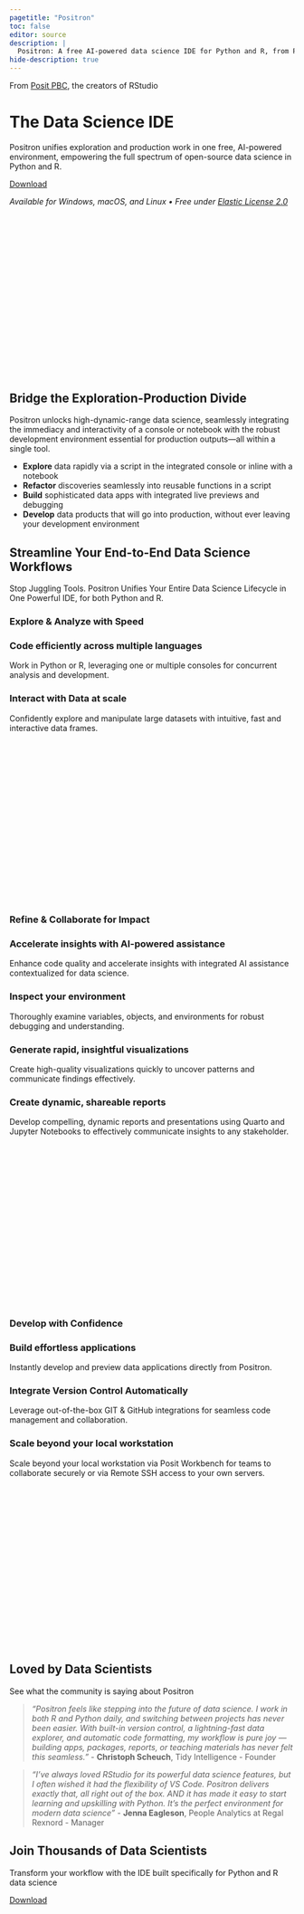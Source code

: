 ```yaml
---
pagetitle: "Positron"
toc: false
editor: source
description: |
  Positron: A free AI-powered data science IDE for Python and R, from Posit PBC, the creators of RStudio.
hide-description: true
---
```


From [Posit PBC](https://posit.co/){target="_blank"}, the creators of RStudio

# The Data Science IDE

Positron unifies exploration and production work in one free, AI-powered environment, empowering the full spectrum of open-source data science in Python and R.

[Download](https://positron.posit.co/start.html){.btn .btn-primary .btn-lg target="_blank"} 

*Available for Windows, macOS, and Linux • Free under [Elastic License 2.0](https://positron.posit.co/licensing.html)*




<script src="https://fast.wistia.com/player.js" async></script><script src="https://fast.wistia.com/embed/uaim83694f.js" async type="module"></script><style>wistia-player[media-id='uaim83694f']:not(:defined) { background: center / contain no-repeat url('https://fast.wistia.com/embed/medias/uaim83694f/swatch'); display: block; filter: blur(5px); padding-top:56.25%; }</style> <wistia-player media-id="uaim83694f" aspect="1.7777777777777777"></wistia-player>


## Bridge the Exploration-Production Divide

Positron unlocks high-dynamic-range data science, seamlessly integrating the immediacy and interactivity of a console or notebook with the robust development environment essential for production outputs—all within a single tool.

* **Explore** data rapidly via a script in the integrated console or inline with a notebook
* **Refactor** discoveries seamlessly into reusable functions in a script
* **Build** sophisticated data apps with integrated live previews and debugging
* **Develop** data products that will go into production, without ever leaving your development environment


## Streamline Your End-to-End Data Science Workflows
Stop Juggling Tools. Positron Unifies Your Entire Data Science Lifecycle in One Powerful IDE, for both Python and R.


### Explore & Analyze with Speed

::: {.panel-tabset}

### Code efficiently across multiple languages

Work in Python or R, leveraging one or multiple consoles for concurrent analysis and development.

### Interact with Data at scale 

Confidently explore and manipulate large datasets with intuitive, fast and interactive data frames.

:::


<script src="https://fast.wistia.com/player.js" async></script><script src="https://fast.wistia.com/embed/zhzn80uv1u.js" async type="module"></script><style>wistia-player[media-id='zhzn80uv1u']:not(:defined) { background: center / contain no-repeat url('https://fast.wistia.com/embed/medias/zhzn80uv1u/swatch'); display: block; filter: blur(5px); padding-top:56.25%; }</style> <wistia-player media-id="zhzn80uv1u" aspect="1.7777777777777777"></wistia-player>


### Refine & Collaborate for Impact

::: {.panel-tabset}
### Accelerate insights with AI-powered assistance

Enhance code quality and accelerate insights with integrated AI assistance contextualized for data science.

### Inspect your environment

Thoroughly examine variables, objects, and environments for robust debugging and understanding.

### Generate rapid, insightful visualizations

Create high-quality visualizations quickly to uncover patterns and communicate findings effectively.

### Create dynamic, shareable reports

Develop compelling, dynamic reports and presentations using Quarto and Jupyter Notebooks to effectively communicate insights to any stakeholder.

:::

<script src="https://fast.wistia.com/player.js" async></script><script src="https://fast.wistia.com/embed/shybc7tztp.js" async type="module"></script><style>wistia-player[media-id='shybc7tztp']:not(:defined) { background: center / contain no-repeat url('https://fast.wistia.com/embed/medias/shybc7tztp/swatch'); display: block; filter: blur(5px); padding-top:56.25%; }</style> <wistia-player media-id="shybc7tztp" aspect="1.7777777777777777"></wistia-player>


### Develop with Confidence

::: {.panel-tabset}
### Build effortless applications

Instantly develop and preview data applications directly from Positron.


### Integrate Version Control Automatically

 Leverage out-of-the-box GIT & GitHub integrations for seamless code management and collaboration.

### Scale beyond your local workstation

Scale beyond your local workstation via Posit Workbench for teams to collaborate securely or via Remote SSH access to your own servers.
:::


<script src="https://fast.wistia.com/player.js" async></script><script src="https://fast.wistia.com/embed/d3m1291nzn.js" async type="module"></script><style>wistia-player[media-id='d3m1291nzn']:not(:defined) { background: center / contain no-repeat url('https://fast.wistia.com/embed/medias/d3m1291nzn/swatch'); display: block; filter: blur(5px); padding-top:56.25%; }</style> <wistia-player media-id="d3m1291nzn" aspect="1.7777777777777777"></wistia-player>


## Loved by Data Scientists
See what the community is saying about Positron

> *"Positron feels like stepping into the future of data science. I work in both R and Python daily, and switching between projects has never been easier. With built-in version control, a lightning-fast data explorer, and automatic code formatting, my workflow is pure joy — building apps, packages, reports, or teaching materials has never felt this seamless."* - **Christoph Scheuch**, Tidy Intelligence - Founder


> *"I've always loved RStudio for its powerful data science features, but I often wished it had the flexibility of VS Code. Positron delivers exactly that, all right out of the box. AND it has made it easy to start learning and upskilling with Python. It's the perfect environment for modern data science"* - **Jenna Eagleson**, People Analytics at Regal Rexnord - Manager


## Join Thousands of Data Scientists
Transform your workflow with the IDE built specifically for Python and R data science

[Download](https://positron.posit.co/start.html){.btn .btn-primary .btn-lg target="_blank"} 

